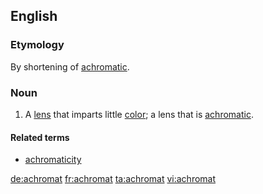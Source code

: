 ==English==

===Etymology===
By shortening of [[achromatic]].

===Noun===
{{en-noun}}

# A [[lens]] that imparts little [[color]]; a lens that is [[achromatic]].

====Related terms====
*[[achromaticity]]

[[de:achromat]]
[[fr:achromat]]
[[ta:achromat]]
[[vi:achromat]]